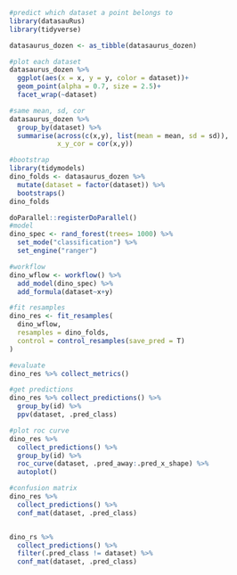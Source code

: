 ```{r}
#predict which dataset a point belongs to
library(datasauRus)
library(tidyverse)

datasaurus_dozen <- as_tibble(datasaurus_dozen)
```

```{r}
#plot each dataset
datasaurus_dozen %>% 
  ggplot(aes(x = x, y = y, color = dataset))+
  geom_point(alpha = 0.7, size = 2.5)+
  facet_wrap(~dataset)
```

```{r}
#same mean, sd, cor
datasaurus_dozen %>% 
  group_by(dataset) %>% 
  summarise(across(c(x,y), list(mean = mean, sd = sd)),
            x_y_cor = cor(x,y))
```

```{r}
#bootstrap
library(tidymodels)
dino_folds <- datasaurus_dozen %>% 
  mutate(dataset = factor(dataset)) %>% 
  bootstraps()
dino_folds
```

```{r}
doParallel::registerDoParallel()
#model
dino_spec <- rand_forest(trees= 1000) %>% 
  set_mode("classification") %>% 
  set_engine("ranger")

#workflow
dino_wflow <- workflow() %>% 
  add_model(dino_spec) %>% 
  add_formula(dataset~x+y)

#fit resamples
dino_res <- fit_resamples(
  dino_wflow,
  resamples = dino_folds,
  control = control_resamples(save_pred = T)
)

```

```{r}
#evaluate
dino_res %>% collect_metrics()

#get predictions
dino_res %>% collect_predictions() %>% 
  group_by(id) %>% 
  ppv(dataset, .pred_class)
```

```{r}
#plot roc curve
dino_res %>% 
  collect_predictions() %>% 
  group_by(id) %>% 
  roc_curve(dataset, .pred_away:.pred_x_shape) %>% 
  autoplot()

```

```{r}
#confusion matrix
dino_res %>% 
  collect_predictions() %>% 
  conf_mat(dataset, .pred_class)


dino_rs %>%
  collect_predictions() %>%
  filter(.pred_class != dataset) %>%
  conf_mat(dataset, .pred_class) 

```










